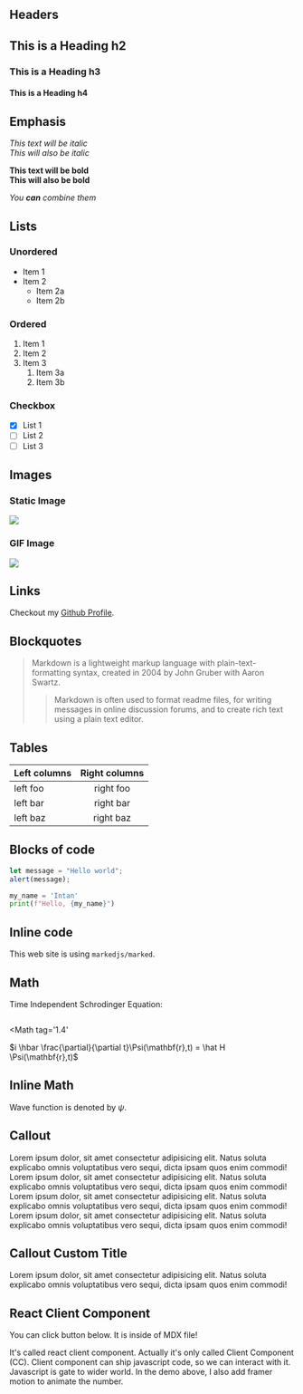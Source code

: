 
## Headers

## This is a Heading h2

### This is a Heading h3

#### This is a Heading h4

## Emphasis

_This text will be italic_  
_This will also be italic_

**This text will be bold**  
**This will also be bold**

_You **can** combine them_

## Lists

### Unordered

- Item 1
- Item 2
  - Item 2a
  - Item 2b

### Ordered

1. Item 1
2. Item 2
3. Item 3
   1. Item 3a
   2. Item 3b

### Checkbox

- [x] List 1
- [ ] List 2
- [ ] List 3

## Images

### Static Image

<Image
  src="https://t4.ftcdn.net/jpg/05/34/48/37/360_F_534483775_2hBgOxryd3El6t3tKOtbcM95Yq3OmTGG.jpg"
  caption="My Cat"
  scale={0.8}
/>

### GIF Image

<Image
  src="https://media.tenor.com/aoaAsLfvb7IAAAAC/cat-groove-party-dance.gif"
  caption="Also my cat"
  scale={0.5}
/>

## Links

Checkout my [Github Profile](https://github.com/alfariiizi).

## Blockquotes

> Markdown is a lightweight markup language with plain-text-formatting syntax, created in 2004 by John Gruber with Aaron Swartz.
>
> > Markdown is often used to format readme files, for writing messages in online discussion forums, and to create rich text using a plain text editor.

## Tables

| Left columns | Right columns |
| ------------ | :-----------: |
| left foo     |   right foo   |
| left bar     |   right bar   |
| left baz     |   right baz   |

## Blocks of code

```js
let message = "Hello world";
alert(message);
```

```python
my_name = 'Intan'
print(f"Hello, {my_name}")
```

## Inline code

This web site is using `markedjs/marked`.

## Math

Time Independent Schrodinger Equation:

<Math>
  $i \hbar \frac{\partial}{\partial t}\Psi(\mathbf{r},t) = \hat H \Psi(\mathbf{r},t)$
</Math>

<Math
  tag='1.4'
>
  $i \hbar \frac{\partial}{\partial t}\Psi(\mathbf{r},t) = \hat H \Psi(\mathbf{r},t)$
</Math>

## Inline Math

Wave function is denoted by $\psi$.

## Callout

<Callout>
  Lorem ipsum dolor, sit amet consectetur adipisicing elit. Natus soluta
  explicabo omnis voluptatibus vero sequi, dicta ipsam quos enim commodi!
</Callout>

<Callout status="warning">
  Lorem ipsum dolor, sit amet consectetur adipisicing elit. Natus soluta
  explicabo omnis voluptatibus vero sequi, dicta ipsam quos enim commodi!
</Callout>

<Callout status="note">
  Lorem ipsum dolor, sit amet consectetur adipisicing elit. Natus soluta
  explicabo omnis voluptatibus vero sequi, dicta ipsam quos enim commodi!
</Callout>

<Callout status="danger">
  Lorem ipsum dolor, sit amet consectetur adipisicing elit. Natus soluta
  explicabo omnis voluptatibus vero sequi, dicta ipsam quos enim commodi!
</Callout>

## Callout Custom Title

<Callout status="note" title="Hey Guys!!!">
  Lorem ipsum dolor, sit amet consectetur adipisicing elit. Natus soluta
  explicabo omnis voluptatibus vero sequi, dicta ipsam quos enim commodi!
</Callout>

## React Client Component

You can click button below. It is inside of MDX file!

<CounterDemo />

It's called react client component. Actually it's only called Client Component (CC). Client component can ship javascript code, so we can interact with it. Javascript is gate to wider world. In the demo above, I also add framer motion to animate the number.

